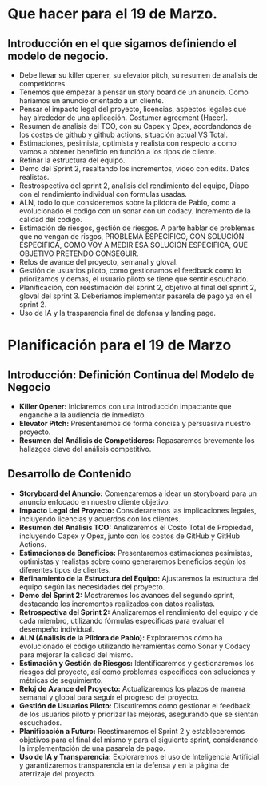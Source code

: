 # Que hacer para el 19 de Marzo.

## Introducción en el que sigamos definiendo el modelo de negocio.

- Debe llevar su killer opener, su elevator pitch, su resumen de analisis de competidores.
- Tenemos que empezar a pensar un story board de un anuncio. Como hariamos un anuncio orientado a un cliente.
- Pensar el impacto legal del proyecto, licencias, aspectos legales que hay alrededor de una aplicación. Costumer agreement (Hacer).
- Resumen de analisis del TCO, con su Capex y Opex, acordandonos de los costes de github y github actions, situación actual VS Total. 
- Estimaciones, pesimista, optimista y realista con respecto a como vamos a obtener beneficio en función a los tipos de cliente.
- Refinar la estructura del equipo.
- Demo del Sprint 2, resaltando los incrementos, video con edits. Datos realistas.
- Restrospectiva del sprint 2, analisis del rendimiento del equipo, Diapo con el rendimiento individual con formulas usadas.
- ALN, todo lo que consideremos sobre la pildora de Pablo, como a evolucionado el codigo con un sonar con un codacy. Incremento de la calidad del codigo.
- Estimación de riesgos, gestión de riesgos. A parte hablar de problemas que no vengan de risgos, PROBLEMA ESPECIFICO, CON SOLUCIÓN ESPECIFICA, COMO VOY A MEDIR ESA SOLUCIÓN ESPECIFICA, QUE OBJETIVO PRETENDO CONSEGUIR.
- Relos de avance del proyecto, semanal y gloval.
- Gestión de usuarios piloto, como gestionamos el feedback como lo priorizamos y demas, el usuario piloto se tiene que sentir escuchado.
- Planificación, con reestimación del sprint 2, objetivo al final del sprint 2, gloval del sprint 3. Deberiamos implementar pasarela de pago ya en el sprint 2.
- Uso de IA y la trasparencia final de defensa y landing page.



# Planificación para el 19 de Marzo

## Introducción: Definición Continua del Modelo de Negocio

- **Killer Opener:** Iniciaremos con una introducción impactante que enganche a la audiencia de inmediato.
- **Elevator Pitch:** Presentaremos de forma concisa y persuasiva nuestro proyecto.
- **Resumen del Análisis de Competidores:** Repasaremos brevemente los hallazgos clave del análisis competitivo.

## Desarrollo de Contenido

- **Storyboard del Anuncio:** Comenzaremos a idear un storyboard para un anuncio enfocado en nuestro cliente objetivo.
- **Impacto Legal del Proyecto:** Consideraremos las implicaciones legales, incluyendo licencias y acuerdos con los clientes.
- **Resumen del Análisis TCO:** Analizaremos el Costo Total de Propiedad, incluyendo Capex y Opex, junto con los costos de GitHub y GitHub Actions.
- **Estimaciones de Beneficios:** Presentaremos estimaciones pesimistas, optimistas y realistas sobre cómo generaremos beneficios según los diferentes tipos de clientes.
- **Refinamiento de la Estructura del Equipo:** Ajustaremos la estructura del equipo según las necesidades del proyecto.
- **Demo del Sprint 2:** Mostraremos los avances del segundo sprint, destacando los incrementos realizados con datos realistas.
- **Retrospectiva del Sprint 2:** Analizaremos el rendimiento del equipo y de cada miembro, utilizando fórmulas específicas para evaluar el desempeño individual.
- **ALN (Análisis de la Píldora de Pablo):** Exploraremos cómo ha evolucionado el código utilizando herramientas como Sonar y Codacy para mejorar la calidad del mismo.
- **Estimación y Gestión de Riesgos:** Identificaremos y gestionaremos los riesgos del proyecto, así como problemas específicos con soluciones y métricas de seguimiento.
- **Reloj de Avance del Proyecto:** Actualizaremos los plazos de manera semanal y global para seguir el progreso del proyecto.
- **Gestión de Usuarios Piloto:** Discutiremos cómo gestionar el feedback de los usuarios piloto y priorizar las mejoras, asegurando que se sientan escuchados.
- **Planificación a Futuro:** Reestimaremos el Sprint 2 y estableceremos objetivos para el final del mismo y para el siguiente sprint, considerando la implementación de una pasarela de pago.
- **Uso de IA y Transparencia:** Exploraremos el uso de Inteligencia Artificial y garantizaremos transparencia en la defensa y en la página de aterrizaje del proyecto.


